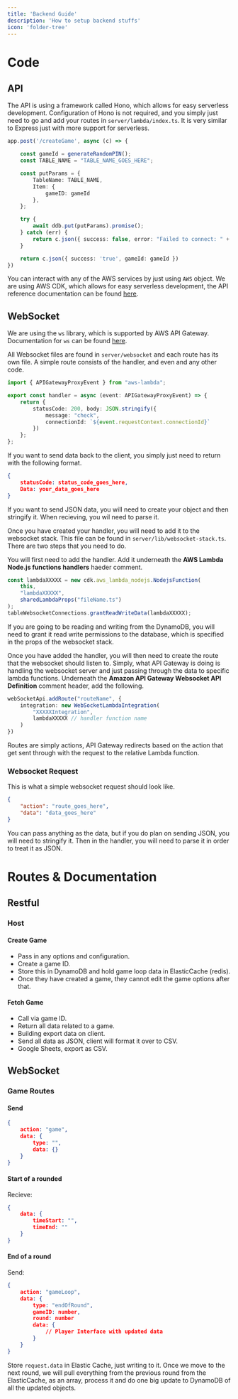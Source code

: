 ```yaml
---
title: 'Backend Guide'
description: 'How to setup backend stuffs'
icon: 'folder-tree'
---
```


# Code

## API

The API is using a framework called Hono, which allows for easy serverless development. Configuration of Hono is not required, and you simply just need to go and add your routes in `server/lambda/index.ts`. It is very similar to Express just with more support for serverless.

```ts server/lambda/index.ts
app.post('/createGame', async (c) => {

    const gameId = generateRandomPIN();
    const TABLE_NAME = "TABLE_NAME_GOES_HERE";

    const putParams = {
        TableName: TABLE_NAME,
        Item: {
            gameID: gameId
        },
    };

    try {
        await ddb.put(putParams).promise();
    } catch (err) {
        return c.json({ success: false, error: "Failed to connect: " + JSON.stringify(err) }, 500)
    }

    return c.json({ success: 'true', gameId: gameId })
})
```

You can interact with any of the AWS services by just using `AWS` object. We are using AWS CDK, which allows for easy serverless development, the API reference documentation can be found [here](https://docs.aws.amazon.com/cdk/api/v2/docs/aws-construct-library.html). 

## WebSocket

We are using the `ws` library, which is supported by AWS API Gateway. Documentation for `ws` can be found [here](https://www.npmjs.com/package/ws).

All Websocket files are found in `server/websocket` and each route has its own file. A simple route consists of the handler, and even and any other code.

``` ts server/websocket/check.ts
import { APIGatewayProxyEvent } from "aws-lambda";

export const handler = async (event: APIGatewayProxyEvent) => {
    return {
        statusCode: 200, body: JSON.stringify({
            message: "check",
            connectionId: `${event.requestContext.connectionId}`
        })
    };
};
```

If you want to send data back to the client, you simply just need to return with the following format.

```json
{
    statusCode: status_code_goes_here,
    Data: your_data_goes_here
}
```

If you want to send JSON data, you will need to create your object and then stringify it. When recieving, you wil need to parse it.

Once you have created your handler, you will need to add it to the websocket stack. This file can be found in `server/lib/websocket-stack.ts`. There are two steps that you need to do.

You will first need to add the handler. Add it underneath the **AWS Lambda Node.js functions handlers** haeder comment.

```ts server/lib/websocket-stack.ts
const lambdaXXXXX = new cdk.aws_lambda_nodejs.NodejsFunction(
    this,
    "lambdaXXXXX",
    sharedLambdaProps("fileName.ts")
);
tableWebsocketConnections.grantReadWriteData(lambdaXXXXX);
```

If you are going to be reading and writing from the DynamoDB, you will need to grant it read write permissions to the database, which is specified in the props of the websocket stack.

Once you have added the handler, you will then need to create the route that the websocket should listen to. Simply, what API Gateway is doing is handling the websocket server and just passing through the data to specific lambda functions. Underneath the **Amazon API Gateway Websocket API Definition** comment header, add the following.

```ts server/lib/websocket-stack.ts
webSocketApi.addRoute("routeName", {
    integration: new WebSocketLambdaIntegration(
        "XXXXXIntegration",
        lambdaXXXXX // handler function name
    )
})
```

Routes are simply actions, API Gateway redirects based on the action that get sent through with the request to the relative Lambda function.

### Websocket Request

This is what a simple websocket request should look like.

```json
{
    "action": "route_goes_here",
    "data": "data_goes_here"
}
```

You can pass anything as the data, but if you do plan on sending JSON, you will need to stringify it. Then in the handler, you will need to parse it in order to treat it as JSON.

# Routes & Documentation

## Restful

### Host

#### Create Game

* Pass in any options and configuration.
* Create a game ID.
* Store this in DynamoDB and hold game loop data in ElasticCache (redis).
* Once they have created a game, they cannot edit the game options after that.

#### Fetch Game

* Call via game ID.
* Return all data related to a game.
* Building export data on client.
* Send all data as JSON, client will format it over to CSV.
* Google Sheets, export as CSV.

## WebSocket

### Game Routes

#### Send
```json
{
    action: "game",
    data: {
        type: "",
        data: {}
    }
}
```

#### Start of a rounded
Recieve:
```json
{
    data: {
        timeStart: "",
        timeEnd: ""
    }
}
```

#### End of a round
Send:
```json
{
    action: "gameLoop",
    data: {
        type: "endOfRound",
        gameID: number, 
        round: number
        data: {
            // Player Interface with updated data
        }
    }
}
```
Store `request.data` in Elastic Cache, just writing to it. Once we move to the next round, we will pull everything from the previous round from the ElasticCache, as an array, process it and do one big update to DynamoDB of all the updated objects.